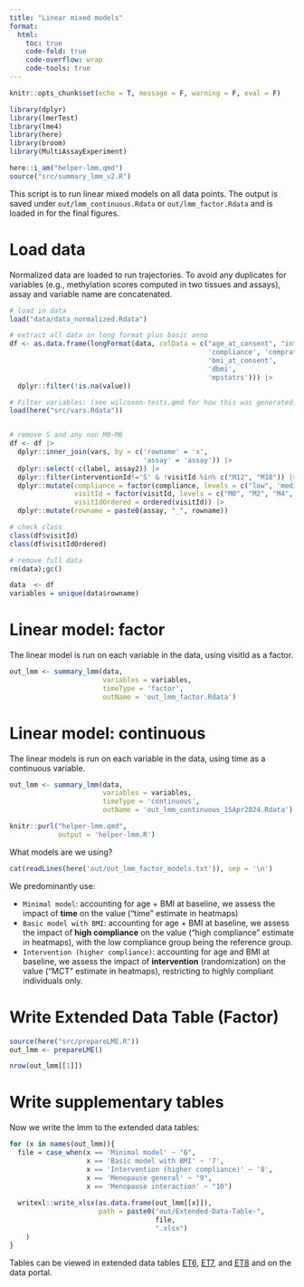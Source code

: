 ```yaml
---
title: "Linear mixed models"
format:
  html:
    toc: true
    code-fold: true
    code-overflow: wrap
    code-tools: true
---
```


```r
knitr::opts_chunk$set(echo = T, message = F, warning = F, eval = F)
```


```r
library(dplyr)
library(lmerTest)
library(lme4)
library(here)
library(broom)
library(MultiAssayExperiment)

here::i_am("helper-lmm.qmd")
source("src/summary_lmm_v2.R")
```

This script is to run linear mixed models on all data points. The output is saved under `out/lmm_continuous.Rdata` or `out/lmm_factor.Rdata` and is loaded in for the final figures.

# Load data

Normalized data are loaded to run trajectories. To avoid any duplicates for variables (e.g., methylation scores computed in two tissues and assays), assay and variable name are concatenated.

```r
# load in data
load("data/data_normalized.Rdata")

# extract all data in long format plus basic anno
df <- as.data.frame(longFormat(data, colData = c("age_at_consent", "interventionId", "subjectId", "visitId", "time",
                                                 'compliance', 'comprate', 'supplement',
                                                 'bmi_at_consent',
                                                 'dbmi',
                                                 'mpstatrs'))) |> 
  dplyr::filter(!is.na(value))

# Filter variables: (see wilcoxon-tests.qmd for how this was generated:)
load(here("src/vars.Rdata"))


# remove S and any non M0-M6
df <- df |>
  dplyr::inner_join(vars, by = c('rowname' = 'x',
                                 'assay' = 'assay')) |> 
  dplyr::select(-c(label, assay2)) |> 
  dplyr::filter(interventionId!='S' & !visitId %in% c("M12", "M18")) |>
  dplyr::mutate(compliance = factor(compliance, levels = c("low", 'medium', 'high')),
                visitId = factor(visitId, levels = c("M0", "M2", "M4", "M6")),
                visitIdOrdered = ordered(visitId)) |> 
  dplyr::mutate(rowname = paste0(assay, "_", rowname))

# check class
class(df$visitId)
class(df$visitIdOrdered)

# remove full data
rm(data);gc()

data  <- df
variables = unique(data$rowname)
```

# Linear model: factor

The linear model is run on each variable in the data, using visitId as a factor.

```r
out_lmm <- summary_lmm(data,
                       variables = variables,
                       timeType = 'factor',
                       outName = 'out_lmm_factor.Rdata')
```


# Linear model: continuous

The linear models is run on each variable in the data, using time as a continuous variable.

```r
out_lmm <- summary_lmm(data,
                       variables = variables,
                       timeType = 'continuous',
                       outName = 'out_lmm_continuous_15Apr2024.Rdata')
```

```r
knitr::purl("helper-lmm.qmd",
            output = 'helper-lmm.R')
```

What models are we using?

```r
cat(readLines(here('out/out_lmm_factor_models.txt')), sep = '\n')
```

We predominantly use:

* `Minimal model`: accounting for age + BMI at baseline, we assess the impact of **time** on the value ("time" estimate in heatmaps)
* `Basic model with BMI`: accounting for age + BMI at baseline, we assess the impact of **high compliance** on the value ("high compliance" estimate in heatmaps), with the low compliance group being the reference group.
* `Intervention (higher compliance)`: accounting for age and BMI at baseline, we assess the impact of **intervention** (randomization) on the value ("MCT" estimate in heatmaps), restricting to highly compliant individuals only.

# Write Extended Data Table (Factor)

```r
source(here("src/prepareLME.R"))
out_lmm <- prepareLME()

nrow(out_lmm[[1]])

```

# Write supplementary tables

Now we write the lmm to the extended data tables:

```r
for (x in names(out_lmm)){
  file = case_when(x == 'Minimal model' ~ "6",
                   x == 'Basic model with BMI' ~ '7',
                   x == 'Intervention (higher compliance)' ~ '8',
                   x == 'Menopause general' ~ "9",
                   x == 'Menopause interaction' ~ "10")
  
  writexl::write_xlsx(as.data.frame(out_lmm[[x]]),
                      path = paste0("out/Extended-Data-Table-",
                                    file,
                                    ".xlsx")
    )
}
```

Tables can be viewed in extended data tables [ET6](et6.qmd), [ET7](et7.qmd), and [ET8](et8.qmd) and on the data portal.